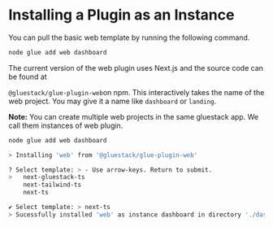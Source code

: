 
<Meta pageTitle="Installing a Plugin as an Instance | framework" description="Installing a Plugin as an Instance | framework." />





# Installing a Plugin as an Instance

You can pull the basic web template by running the following command.

```bash
node glue add web dashboard  
```

The current version of the web plugin uses Next.js and the source code can be found at

`@gluestack/glue-plugin-web`on npm. This interactively takes the name of the web project. You may give it a name like `dashboard` or `landing`.

**Note:** You can create multiple web projects in the same gluestack app. We call them instances of web plugin.

```bash
node glue add web dashboard

> Installing 'web' from '@gluestack/glue-plugin-web'

? Select template: > - Use arrow-keys. Return to submit.
>   next-gluestack-ts
    next-tailwind-ts
    next-ts

✔ Select template: > next-ts
> Sucessfully installed 'web' as instance dashboard in directory './dashboard'
```